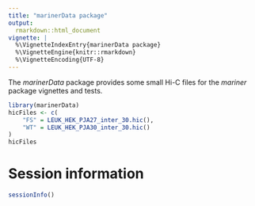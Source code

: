 ```yaml
---
title: "marinerData package"
output:
  rmarkdown::html_document
vignette: |
  %\VignetteIndexEntry{marinerData package}
  %\VignetteEngine{knitr::rmarkdown}
  %\VignetteEncoding{UTF-8}
---
```


The *marinerData* package provides some small 
Hi-C files for the *mariner* package vignettes and tests.

```r
library(marinerData)
hicFiles <- c(
    "FS" = LEUK_HEK_PJA27_inter_30.hic(),
    "WT" = LEUK_HEK_PJA30_inter_30.hic()
)
hicFiles
```

# Session information

```r
sessionInfo()
```
